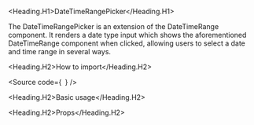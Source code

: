 

<Meta of={Stories} />

<Heading.H1>DateTimeRangePicker</Heading.H1>

The DateTimeRangePicker is an extension of the DateTimeRange component.
It renders a date type input which shows the aforementioned DateTimeRange component when clicked, allowing users to select a date and time range in several ways.

<Heading.H2>How to import</Heading.H2>

<Source
  code={`
`}
/>

<Heading.H2>Basic usage</Heading.H2>

<Canvas of={Stories.Base} />

<Heading.H2>Props</Heading.H2>

<ArgTypes of={Stories} />
